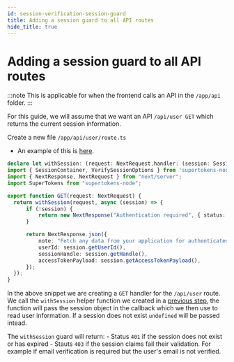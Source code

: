```yaml
---
id: session-verification-session-guard
title: Adding a session guard to all API routes 
hide_title: true
---
```


<!-- COPY DOCS -->
<!-- ./thirdpartyemailpassword/nextjs/app-directory/session-verification-session-guard.mdx -->

# Adding a session guard to all API routes

:::note
This is applicable for when the frontend calls an API in the `/app/api` folder.
:::

For this guide, we will assume that we want an API `/api/user GET` which returns the current session information.

Create a new file `/app/api/user/route.ts`

- An example of this is [here](https://github.com/supertokens/next.js/blob/canary/examples/with-supertokens/app/api/user/route.ts).

```ts title="app/api/user/route.ts"
declare let withSession: (request: NextRequest,handler: (session: SessionContainer | undefined) => Promise<NextResponse>,options?: VerifySessionOptions) => void; // typecheck-only, removed from output
import { SessionContainer, VerifySessionOptions } from 'supertokens-node/recipe/session' // typecheck-only, removed from output
import { NextResponse, NextRequest } from "next/server";
import SuperTokens from "supertokens-node";

export function GET(request: NextRequest) {
  return withSession(request, async (session) => {
      if (!session) {
          return new NextResponse("Authentication required", { status: 401 });
      }

      return NextResponse.json({
          note: "Fetch any data from your application for authenticated user after using verifySession middleware",
          userId: session.getUserId(),
          sessionHandle: session.getHandle(),
          accessTokenPayload: session.getAccessTokenPayload(),
      });
  });
}
```

In the above snippet we are creating a `GET` handler for the `/api/user` route. We call the `withSession` helper function we created in a [previous step](./session-helpers.mdx), the function will pass the session object in the callback which we then use to read user information. If a session does not exist `undefined` will be passed intead.

The `withSession` guard will return:
    - Status `401` if the session does not exist or has expired
    - Stauts `403` if the session claims fail their validation. For example if email verification is required but the user's email is not verified.